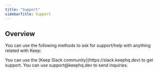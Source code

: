 ```yaml
---
title: "Support"
sidebarTitle: Support
---
```


## Overview
You can use the following methods to ask for support/help with anything related with Keep:

<CardGroup cols={2}>
  <Card title="Slack Community" icon="square-1">
    You can use the [Keep Slack community](https://slack.keephq.dev) to get support.
  </Card>
  <Card title="Email" icon="square-2">
    You can use support@keephq.dev to send inquiries.
  </Card>
</CardGroup>
